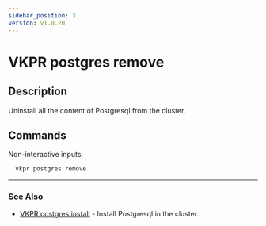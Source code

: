 ```yaml
---
sidebar_position: 3
version: v1.0.20
---
```


# VKPR postgres remove

## Description

Uninstall all the content of Postgresql from the cluster.

## Commands

Non-interactive inputs:

```bash
  vkpr postgres remove
```

---

### See Also

- [VKPR postgres install](/docs/commands/postgresql/vkpr_postgres_install) - Install Postgresql in the cluster.
